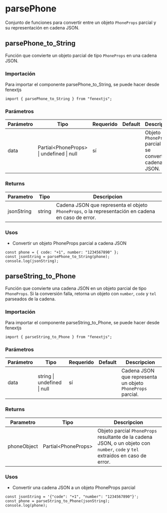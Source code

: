 # parsePhone

Conjunto de funciones para convertir entre un objeto `PhoneProps` parcial y su representación en cadena JSON.

## parsePhone_to_String

Función que convierte un objeto parcial de tipo `PhoneProps` en una cadena JSON.

### Importación

Para importar el componente parsePhone_to_String, se puede hacer desde fenextjs

```tsx copy
import { parsePhone_to_String } from "fenextjs";
```

### Parámetros

| Parámetro | Tipo | Requerido | Default | Descripcion |
| --------- | ---- | --------- | ------- | ----------- |
| data | Partial\<PhoneProps\> \| undefined \| null | sí |  | Objeto `PhoneProps` parcial que se convertirá a cadena JSON. |
### Returns

| Parametro | Tipo | Descripcion |
| --------- | ---- | ----------- |
| jsonString | string  | Cadena JSON que representa el objeto `PhoneProps`, o la representación en cadena en caso de error. |
### Usos

- Convertir un objeto PhoneProps parcial a cadena JSON

```tsx copy
const phone = { code: "+1", number: "1234567890" };
const jsonString = parsePhone_to_String(phone);
console.log(jsonString);
```



## parseString_to_Phone

Función que convierte una cadena JSON en un objeto parcial de tipo `PhoneProps`. Si la conversión falla, retorna un objeto con `number`, `code` y `tel` parseados de la cadena.

### Importación

Para importar el componente parseString_to_Phone, se puede hacer desde fenextjs

```tsx copy
import { parseString_to_Phone } from "fenextjs";
```

### Parámetros

| Parámetro | Tipo | Requerido | Default | Descripcion |
| --------- | ---- | --------- | ------- | ----------- |
| data | string \| undefined \| null | sí |  | Cadena JSON que representa un objeto `PhoneProps` parcial. |
### Returns

| Parametro | Tipo | Descripcion |
| --------- | ---- | ----------- |
| phoneObject | Partial\<PhoneProps\>  | Objeto parcial `PhoneProps` resultante de la cadena JSON, o un objeto con `number`, `code` y `tel` extraídos en caso de error. |
### Usos

- Convertir una cadena JSON a un objeto PhoneProps parcial

```tsx copy
const jsonString = '{"code": "+1", "number": "1234567890"}';
const phone = parseString_to_Phone(jsonString);
console.log(phone);
```



